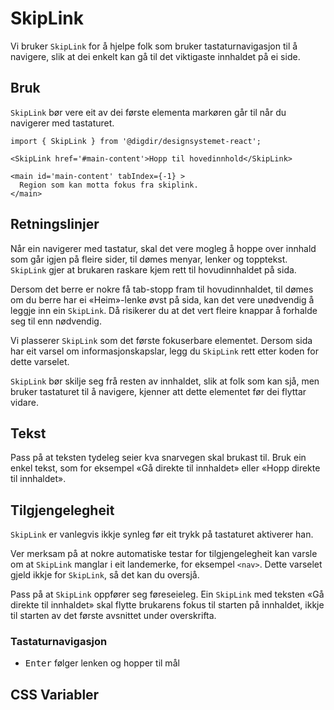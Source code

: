 
<Meta of={SkipLinkStories} />

# SkipLink

Vi bruker `SkipLink` for å hjelpe folk som bruker tastaturnavigasjon til å navigere, slik at dei enkelt kan gå til det viktigaste innhaldet på ei side. 

<Primary />
<Controls />

## Bruk
`SkipLink` bør vere eit av dei første elementa markøren går til når du navigerer med tastaturet.

```tsx
import { SkipLink } from '@digdir/designsystemet-react';

<SkipLink href='#main-content'>Hopp til hovedinnhold</SkipLink>

<main id='main-content' tabIndex={-1} >
  Region som kan motta fokus fra skiplink.
</main>
```

## Retningslinjer
Når ein navigerer med tastatur, skal det vere mogleg å hoppe over innhald som går igjen på fleire sider, til dømes menyar, lenker og topptekst. `SkipLink` gjer at brukaren raskare kjem rett til hovudinnhaldet på sida.

Dersom det berre er nokre få tab-stopp fram til hovudinnhaldet, til dømes om du berre har ei «Heim»-lenke øvst på sida, kan det vere unødvendig å leggje inn ein `SkipLink`. Då risikerer du at det vert fleire knappar å forhalde seg til enn nødvendig. 

Vi plasserer `SkipLink` som det første fokuserbare elementet. Dersom sida har eit varsel om informasjonskapslar, legg du `SkipLink` rett etter koden for dette varselet.

`SkipLink` bør skilje seg frå resten av innhaldet, slik at folk som kan sjå, men bruker tastaturet til å navigere, kjenner att dette elementet før dei flyttar vidare.


## Tekst

Pass på at teksten tydeleg seier kva snarvegen skal brukast til. Bruk ein enkel tekst, som for eksempel «Gå direkte til innhaldet» eller «Hopp direkte til innhaldet».


## Tilgjengelegheit

`SkipLink` er vanlegvis ikkje synleg før eit trykk på tastaturet aktiverer han.

Ver merksam på at nokre automatiske testar for tilgjengelegheit kan varsle om at `SkipLink` manglar i eit landemerke, for eksempel `<nav>`. Dette varselet gjeld ikkje for `SkipLink`, så det kan du oversjå.  

Pass på at `SkipLink` oppfører seg føreseieleg. Ein `SkipLink` med teksten «Gå direkte til innhaldet» skal flytte brukarens fokus til starten på innhaldet, ikkje til starten av det første avsnittet under overskrifta.  


### Tastaturnavigasjon
* <kbd>Enter</kbd> følger lenken og hopper til mål

## CSS Variabler

<CssVariables css={css} />


